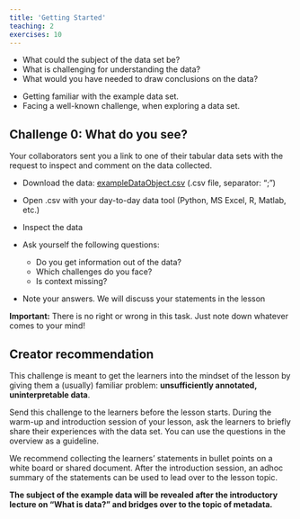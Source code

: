```yaml
---
title: 'Getting Started'
teaching: 2
exercises: 10
---
```

:::::::::::::::::::::::::::::::::::::: questions 

- What could the subject of the data set be?
- What is challenging for understanding the data?
- What would you have needed to draw conclusions on the data?

::::::::::::::::::::::::::::::::::::::::::::::::

:::::::::::::::::::::::::::::::::::::: objectives

- Getting familiar with the example data set.
- Facing a well-known challenge, when exploring a data set. 
:::::::::::::::::::::::::::::::::::::::::::::::::

:::::::::::::::::::::::::::::::::::::::::::::::::::::::::::::::::::::: challenge
## Challenge 0: What do you see?

Your collaborators sent you a link to one of their tabular data sets with the request to inspect and comment on the data collected.

- Download the data: <a href="./files/exampleDataObject.csv">exampleDataObject.csv</a> (.csv file, separator: ";") 
- Open .csv with your day-to-day data tool (Python, MS Excel, R, Matlab, etc.)
- Inspect the data

- Ask yourself the following questions:
  - Do you get information out of the data?
  - Which challenges do you face?
  - Is context missing?
  
- Note your answers. We will discuss your statements in the lesson

::::::::::::::::::::::::::::::::::::::::::::::::::::::::::::::::::::::::::: hint
**Important:** There is no right or wrong in this task. Just note down whatever comes to your mind!
::::::::::::::::::::::::::::::::::::::::::::::::::::::::::::::::::::::::::::::::
::::::::::::::::::::::::::::::::::::::::::::::::::::::::::::::::::::::::::::::::

::::::::::::::::::::::::::::::::::::::::::::::::::::::::::::::::::::: instructor 

## Creator recommendation
This challenge is meant to get the learners into the mindset of the lesson by giving them a (usually) familiar problem: **unsufficiently annotated, uninterpretable data**.

Send this challenge to the learners before the lesson starts. During the warm-up and introduction session of your lesson, ask the learners to briefly share their experiences with the data set. You can use the questions in the overview as a guideline.

We recommend collecting the learners' statements in bullet points on a white board or shared document. After the introduction session, an adhoc summary of the statements can be used to lead over to the lesson topic.

**The subject of the example data will be revealed after the introductory lecture on "What is data?" and bridges over to the topic of metadata.**

::::::::::::::::::::::::::::::::::::::::::::::::